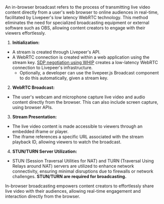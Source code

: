 An in-browser broadcast refers to the process of transmitting live video content directly from a user's web browser to online audiences in real-time, facilitated by Livepeer's low latency WebRTC technology.
This method eliminates the need for specialized broadcasting equipment or external software such as OBS, allowing content creators to engage with their viewers effortlessly.

1. **Initialization:**
  - A stream is created through Livepeer's API.
  - A WebRTC connection is created within a web application using the stream key. [SDP negotiation using WHIP](https://datatracker.ietf.org/doc/html/draft-ietf-wish-whip) creates a low-latency WebRTC connection to Livepeer's infrastructure.
    - Optionally, a developer can use the livepeer.js Broadcast component to do this automatically, given a stream key.
2. **WebRTC Broadcast:**
  - The user's webcam and microphone capture live video and audio content directly from the browser. This can also include screen capture, using browser APIs.
3. **Stream Presentation:**
  - The live video content is made accessible to viewers through an embedded iframe or player.
  - The iframe references a specific URL associated with the stream playback ID, allowing viewers to watch the broadcast.
4. **STUN/TURN Server Utilization:**
  - STUN (Session Traversal Utilities for NAT) and TURN (Traversal Using Relays around NAT) servers are utilized to enhance network connectivity, ensuring minimal disruptions due to firewalls or network challenges. **STUN/TURN are required for broadcasting.**

In-browser broadcasting empowers content creators to effortlessly share live video with their audiences, allowing real-time engagement and interaction directly from the browser.
